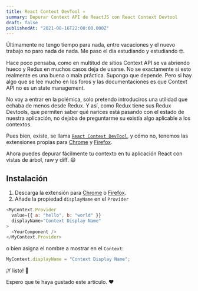 ```yaml
---
title: React Context DevTool ⚛️
summary: Depurar Context API de ReactJS con React Context Devtool
draft: false
publishedAt: "2021-08-16T22:00:00.000Z"
---
```


Últimamente no tengo tiempo para nada, entre vacaciones y el nuevo trabajo no paro nada de nada. Me paso el día estudiando y estudiando 🤓.

Hace poco pensaba, como en multitud de sitios Context API se va abriendo hueco y Redux en muchos casos deja de usarse. No se exactamente si esto realmente es una buena o mala práctica. Supongo que depende. Pero si hay algo que se lee mucho en los foros y las documentaciones es que Context API no es un state management.

No voy a entrar en la polémica, solo pretendo introduciros una utilidad que echaba de menos desde Redux. Y así, como Redux tiene sus Redux Devtools, que permiten saber qué narices está pasando con el estado de nuestra aplicación, no dejaba de preguntarme su existía algo aplicable a los contextos.

Pues bien, existe, se llama [`React Context DevTool`](https://github.com/deeppatel234/react-context-devtool), y cómo no, tenemos las extensiones propias para [Chrome](https://chrome.google.com/webstore/detail/react-context-devtool/oddhnidmicpefilikhgeagedibnefkcf) y [Firefox](https://addons.mozilla.org/en-US/firefox/addon/react-context-devtool/).

Ahora puedes depurar fácilmente tu contexto en tu aplicación React con vistas de árbol, raw y diff. 😄

## Instalación

1. Descarga la extensión para [Chrome](https://chrome.google.com/webstore/detail/react-context-devtool/oddhnidmicpefilikhgeagedibnefkcf) o [Firefox](https://addons.mozilla.org/en-US/firefox/addon/react-context-devtool/).
2. Añade la propiedad `displayName` en el `Provider`

```javascript
<MyContext.Provider
  value={{ a: "hello", b: "world" }}
  displayName="Context Display Name"
>
  <YourComponent />
</MyContext.Provider>
```

o bien asigna el nombre a mostrar en el `Context`:

```javascript
MyContext.displayName = "Context Display Name";
```

¡Y listo! 🥳

Espero que te haya gustado este artículo. ❤️
